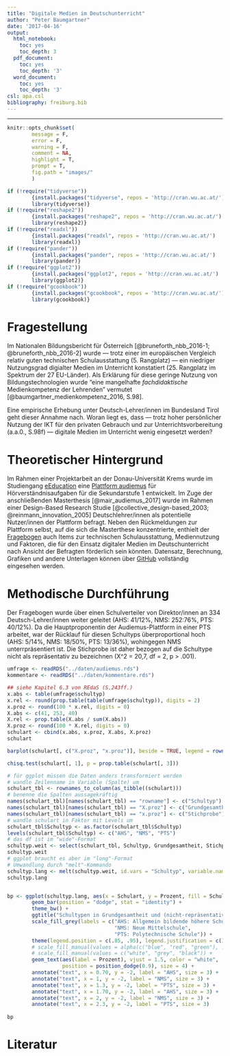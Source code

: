 ```yaml
---
title: "Digitale Medien im Deutschunterricht"
author: "Peter Baumgartner"
date: '2017-04-16'
output:
  html_notebook:
    toc: yes
    toc_depth: 3
  pdf_document:
    toc: yes
    toc_depth: '3'
  word_document:
    toc: yes
    toc_depth: '3'
csl: apa.csl
bibliography: freiburg.bib
---
```

***

```r
knitr::opts_chunk$set(
        message = F,
        error = F,
        warning = F,
        comment = NA,
        highlight = T,
        prompt = T,
        fig.path = "images/"
        )

if (!require("tidyverse")) 
        {install.packages("tidyverse", repos = 'http://cran.wu.ac.at/')
        library(tidyverse)}
if (!require("reshape2"))
        {install.packages("reshape2", repos = 'http://cran.wu.ac.at/')
        library(reshape2)}
if (!require("readxl"))
        {install.packages("readxl", repos = 'http://cran.wu.ac.at/')
        library(readxl)}
if (!require("pander"))
        {install.packages("pander", repos = 'http://cran.wu.ac.at/')
        library(pander)}
if (!require("ggplot2"))
        {install.packages("ggplot2", repos = 'http://cran.wu.ac.at/')
        library(ggplot2)}
if (!require("gcookbook"))
        {install.packages("gcookbook", repos = 'http://cran.wu.ac.at/')
        library(gcookbook)}


```

# Fragestellung

Im Nationalen Bildungsbericht für Österreich [@bruneforth_nbb_2016-1; @bruneforth_nbb_2016-2] wurde &mdash; trotz einer im europäischen Vergleich relativ guten technischen Schulausstattung (5. Rangplatz) &mdash; ein niedriger Nutzungsgrad digialter Medien im Unterricht konstatiert (25. Rangplatz im Spektrum der 27 EU-Länder). Als Erklärung für diese geringe Nutzung von Bildungstechnologien wurde "eine mangelhafte _fachdidaktische_ Medienkompetenz der Lehrenden" vermutet [@baumgartner_medienkompetenz_2016, S.98].

Eine empirische Erhebung unter Deutsch-Lehrer/innen im Bundesland Tirol geht dieser Annahme nach. Woran liegt es, dass &mdash; trotz hoher persönlicher Nutzung der IKT für den privaten Gebrauch und zur Unterrichtsvorbereitung (a.a.0., S.98f) &mdash; digitale Medien im Unterricht wenig eingesetzt werden? 

# Theoretischer Hintergrund

Im Rahmen einer Projektarbeit an der Donau-Universität Krems wurde im Studiengang [eEducation](http://www.donau-uni.ac.at/de/studium/eeducation/index.php) eine [Plattform audiemus](http://imbstudent.donau-uni.ac.at/audiemus2/) für Hörverständnisaufgaben für die Sekundarstufe 1 entwickelt. Im Zuge der anschließenden Masterthesis [@mair_audiemus_2017] wurde im Rahmen einer Design-Based Research Studie [@collective_design-based_2003; @reinmann_innovation_2005] Deutschlehrer/innen als potentielle Nutzer/innen der Plattform befragt. Neben den Rückmeldungen zur Plattform selbst, auf die sich die Masterthese konzentrierte, enthielt der [Fragebogen](https://de.surveymonkey.com/results/SM-2WD2HRDG/) auch Items zur technischen Schulausstattung, Mediennutzung und Faktoren, die für den Einsatz digitaler Medien im Deutschunterricht nach Ansicht der Befragten förderlich sein könnten. Datensatz, Berechnung, Grafiken und andere Unterlagen können über [GitHub](https://github.com/petzi53/audiemus) vollständig eingesehen werden. 

# Methodische Durchführung

Der Fragebogen wurde über einen Schulverteiler von Direktor/innen an 334 Deutsch-Lehrer/innen weiter geleitet (AHS: 41/12%, NMS: 252:76%, PTS: 40/12%). Da die Hauptproponentin der Audiemus-Plattform in einer PTS arbeitet, war der Rücklauf für diesen Schultyps überproportional hoch (AHS: 5/14%, NMS: 18/50%, PTS: 13/36%), wohingegen NMS unterrpräsentiert ist. Die Stichprobe ist daher bezogen auf die Schultype nicht als repräsentativ zu bezeichnen (X^2 = 20,7, df = 2, p > .001).


```r
umfrage <- readRDS("../daten/audiemus.rds")
kommentare <- readRDS("../daten/kommentare.rds")
```
```r
## siehe Kapitel 6.3 von REdaS (S.243ff.) 
x.abs <- table(umfrage$schultyp)
x.rel <- round(prop.table(table(umfrage$schultyp)), digits = 2)
x.proz <- round(100 * x.rel, digits = 0)
X.abs <- c(41, 253, 40)
X.rel <- prop.table(X.abs / sum(X.abs))
X.proz <- round(100 * X.rel, digits = 0)
schulart <- cbind(x.abs, x.proz, X.abs, X.proz)
schulart

barplot(schulart[, c("X.proz", "x.proz")], beside = TRUE, legend = rownames(schulart), ylim = c(0, 80))
```

```r
chisq.test(schulart[, 1], p = prop.table(schulart[, 3]))
```

```r
# für ggplot müssen die Daten anders transformiert werden
# wandle Zeilenname in Variable (Spalte) um
schulart_tbl <- rownames_to_column(as_tibble((schulart)))
# benenne die Spalten aussagekräftig
names(schulart_tbl)[names(schulart_tbl) == "rowname"] <- c("Schultyp")
names(schulart_tbl)[names(schulart_tbl) == "X.proz"] <- c("Grundgesamtheit")
names(schulart_tbl)[names(schulart_tbl) == "x.proz"] <- c("Stichprobe")
# wandle schulart in Faktor mit Levels um
schulart_tbl$Schultyp <- as.factor(schulart_tbl$Schultyp)
levels(schulart_tbl$Schultyp) <- c("AHS", "NMS", "PTS")
# das df ist im "wide"-Format
schultyp.weit <- select(schulart_tbl, Schultyp, Grundgesamtheit, Stichprobe)
schultyp.weit
# ggplot braucht es aber im "long"-Format
# Umwandlung durch "melt"-Kommando
schultyp.lang <- melt(schultyp.weit, id.vars = "Schultyp", variable.name = "Schulart", value.name = "Prozent")
schultyp.lang


bp <- ggplot(schultyp.lang, aes(x = Schulart, y = Prozent, fill = Schultyp)) +
        geom_bar(position = "dodge", stat = "identity") +
        theme_bw() + 
        ggtitle("Schultypen in Grundgesamtheit und (nicht-repräsentative) Stichprobe") + 
        scale_fill_grey(labels = c("AHS: Allgemein bildende höhere Schule", 
                                   "NMS: Neue Mittelschule", 
                                   "PTS: Polytechnische Schule")) +
        theme(legend.position = c(.85, .95), legend.justification = c(1, 1)) +
        # scale_fill_manual(values = alpha(c("blue", "red", "green"), .7)) +
        # scale_fill_manual(values = c("white", "grey", "black")) +
        geom_text(aes(label = Prozent), vjust = 1.5, color = "white",
                  position = position_dodge(0.9), size = 4) +
        annotate("text", x = 0.70, y = -2, label = "AHS", size = 3) +
        annotate("text", x = 1, y = -2, label = "NMS", size = 3) +
        annotate("text", x = 1.3, y = -2, label = "PTS", size = 3) +
        annotate("text", x = 1.70, y = -2, label = "AHS", size = 3) +
        annotate("text", x = 2, y = -2, label = "NMS", size = 3) +
        annotate("text", x = 2.3, y = -2, label = "PTS", size = 3)
        
bp
```




# Literatur
